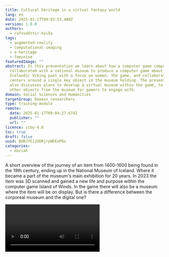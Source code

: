 ```yaml
---
title: Cultural heritage in a virtual fantasy world
lang: en
date: 2025-01-17T09:03:53.488Z
version: 1.0.0
authors:
  - rafnsdóttir-heiða
tags:
  - augmented-reality
  - computational-imaging
  - e-heritage
  - feminism
featuredImage: ""
abstract: In this presentation we learn about how a computer game company
  collaborated with a national museum to produce a computer game about the
  Icelandic Viking past with a focus on women. The game, and collaboration,
  centers around a single key object in the museum holding. The presentation
  also discusses plans to develop a virtual museum within the game, to display
  other objects from the museum for gamers to engage with.
domain: Social Sciences and Humanities
targetGroup: Domain researchers
type: training-module
remote:
  date: 2025-01-17T09:04:27.674Z
  publisher: ""
  url: ""
licence: ccby-4.0
toc: true
draft: false
uuid: BURJ7EiJUDRjrpWEEnP6x
categories:
  - dariah
---
```

A short overview of the journey of an item from 1400-1600 being found in the 19th century, ending up in the National Museum of Iceland. Where it became a part of the museum's main exhibition for 20 years. In 2023 the item was 3D scanned and gained a new life and purpose within the computer game Island of Winds. In the game there will also be a museum where the item will be on display. But is there a difference between the corporeal museum and the digital one?

<Video provider="youtube" id="BuRrZ6k8fg4?si=8NRWhas24g4sidUe" caption="Cultural heritage in a virtual fantasy world" />

Developed within the INTERREG NPA funded project DACCHE: https://linktr.ee/dacche_interreg

Event hosted by the Centre for Digital Humanities and Arts (https://www.mshl.is) and the Gunnar Gunnarsson Institute (https://www.skriduklaustur.is/is/gunnarsstofnun).

## Learning Outcomes

A﻿fter studying the resource, learners should be able to:

- understand how 3D models and game design can be used for cultural heritage studies and learning;
- understand how game environments can be used as learning spaces in collaboration between gaming companies and cultural heritage institutions.
